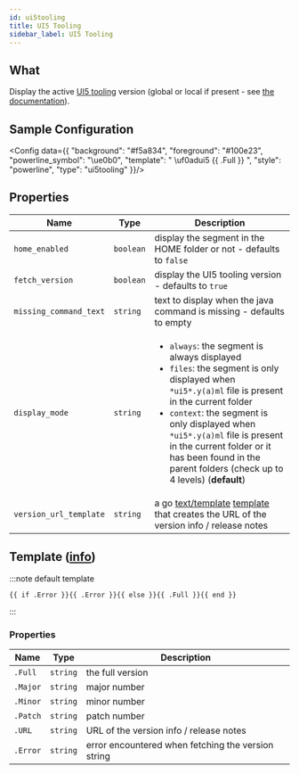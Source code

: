 ```yaml
---
id: ui5tooling
title: UI5 Tooling
sidebar_label: UI5 Tooling
---
```


## What

Display the active [UI5 tooling][ui5-homepage] version (global or local if present -
see [the documentation][ui5-version-help]).

## Sample Configuration


<Config data={{
  "background": "#f5a834",
  "foreground": "#100e23",
  "powerline_symbol": "\ue0b0",
  "template": " \uf0adui5 {{ .Full }} ",
  "style": "powerline",
  "type": "ui5tooling"
}}/>

## Properties

| Name                   | Type      | Description                                                                                                                                                                                                                                                                                                                                                 |
| ---------------------- | --------- | ----------------------------------------------------------------------------------------------------------------------------------------------------------------------------------------------------------------------------------------------------------------------------------------------------------------------------------------------------------- |
| `home_enabled`         | `boolean` | display the segment in the HOME folder or not - defaults to `false`                                                                                                                                                                                                                                                                                         |
| `fetch_version`        | `boolean` | display the UI5 tooling version - defaults to `true`                                                                                                                                                                                                                                                                                                        |
| `missing_command_text` | `string`  | text to display when the java command is missing - defaults to empty                                                                                                                                                                                                                                                                                        |
| `display_mode`         | `string`  | <ul><li>`always`: the segment is always displayed</li><li>`files`: the segment is only displayed when `*ui5*.y(a)ml` file is present in the current folder</li><li>`context`: the segment is only displayed when `*ui5*.y(a)ml` file is present in the current folder or it has been found in the parent folders (check up to 4 levels) (**default**) </li></ul> |
| `version_url_template` | `string`  | a go [text/template][go-text-template] [template][templates] that creates the URL of the version info / release notes                                                                                                                                                                                                                                       |

## Template ([info][templates])

:::note default template

```template
{{ if .Error }}{{ .Error }}{{ else }}{{ .Full }}{{ end }}
```

:::

### Properties

| Name     | Type     | Description                                        |
| -------- | -------- | -------------------------------------------------- |
| `.Full`  | `string` | the full version                                   |
| `.Major` | `string` | major number                                       |
| `.Minor` | `string` | minor number                                       |
| `.Patch` | `string` | patch number                                       |
| `.URL`   | `string` | URL of the version info / release notes            |
| `.Error` | `string` | error encountered when fetching the version string |

[go-text-template]: https://golang.org/pkg/text/template/
[templates]: /docs/configuration/templates
[ui5-homepage]: https://sap.github.io/ui5-tooling
[ui5-version-help]: https://sap.github.io/ui5-tooling/pages/CLI/#ui5-versions

